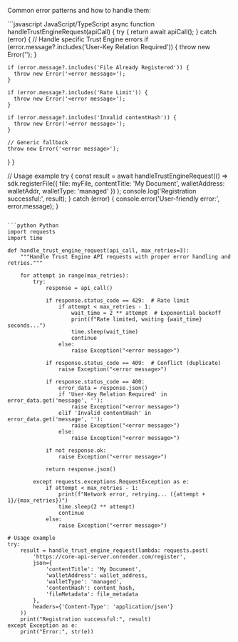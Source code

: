 Common error patterns and how to handle them:

<CodeGroup>
```javascript JavaScript/TypeScript
async function handleTrustEngineRequest(apiCall) {
  try {
    return await apiCall();
  } catch (error) {
    // Handle specific Trust Engine errors
    if (error.message?.includes('User-Key Relation Required')) {
      throw new Error('<error message>');
    }
    
    if (error.message?.includes('File Already Registered')) {
      throw new Error('<error message>');
    }
    
    if (error.message?.includes('Rate Limit')) {
      throw new Error('<error message>');
    }
    
    if (error.message?.includes('Invalid contentHash')) {
      throw new Error('<error message>');
    }
    
    // Generic fallback
    throw new Error('<error message>');
  }
}

// Usage example
try {
  const result = await handleTrustEngineRequest(() => 
    sdk.registerFile({
      file: myFile,
      contentTitle: 'My Document',
      walletAddress: walletAddr,
      walletType: 'managed'
    })
  );
  console.log('Registration successful:', result);
} catch (error) {
  console.error('User-friendly error:', error.message);
}
```

```python Python
import requests
import time

def handle_trust_engine_request(api_call, max_retries=3):
    """Handle Trust Engine API requests with proper error handling and retries."""
    
    for attempt in range(max_retries):
        try:
            response = api_call()
            
            if response.status_code == 429:  # Rate limit
                if attempt < max_retries - 1:
                    wait_time = 2 ** attempt  # Exponential backoff
                    print(f"Rate limited, waiting {wait_time} seconds...")
                    time.sleep(wait_time)
                    continue
                else:
                    raise Exception("<error message>")
            
            if response.status_code == 409:  # Conflict (duplicate)
                raise Exception("<error message>")
            
            if response.status_code == 400:
                error_data = response.json()
                if 'User-Key Relation Required' in error_data.get('message', ''):
                    raise Exception("<error message>")
                elif 'Invalid contentHash' in error_data.get('message', ''):
                    raise Exception("<error message>")
                else:
                    raise Exception("<error message>")
            
            if not response.ok:
                raise Exception("<error message>")
            
            return response.json()
            
        except requests.exceptions.RequestException as e:
            if attempt < max_retries - 1:
                print(f"Network error, retrying... ({attempt + 1}/{max_retries})")
                time.sleep(2 ** attempt)
                continue
            else:
                raise Exception("<error message>")

# Usage example
try:
    result = handle_trust_engine_request(lambda: requests.post(
        'https://core-api-server.onrender.com/register',
        json={
            'contentTitle': 'My Document',
            'walletAddress': wallet_address,
            'walletType': 'managed',
            'contentHash': content_hash,
            'fileMetadata': file_metadata
        },
        headers={'Content-Type': 'application/json'}
    ))
    print("Registration successful:", result)
except Exception as e:
    print("Error:", str(e))
```
</CodeGroup>
